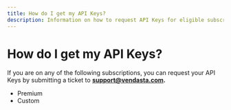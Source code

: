 ```yaml
---
title: How do I get my API Keys?
description: Information on how to request API Keys for eligible subscription levels
---
```


# How do I get my API Keys?

If you are on any of the following subscriptions, you can request your API Keys by submitting a ticket to **support@vendasta.com.**

- Premium 
- Custom 